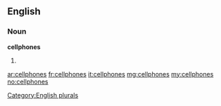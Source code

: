 ==English==

===Noun===
'''cellphones'''

# {{plural of|cellphone}}

[[Category:English plurals]]

[[ar:cellphones]]
[[fr:cellphones]]
[[it:cellphones]]
[[mg:cellphones]]
[[my:cellphones]]
[[no:cellphones]]